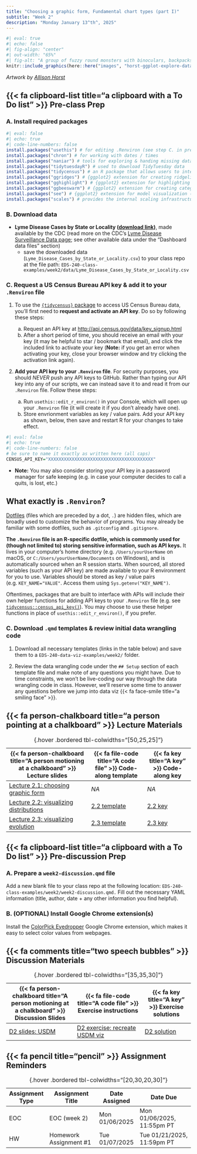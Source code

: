 ```yaml
---
title: "Choosing a graphic form, Fundamental chart types (part I)"
subtitle: "Week 2"
description: "Monday January 13^th^, 2025"
---
```


```r
#| eval: true 
#| echo: false
#| fig-align: "center"
#| out-width: "65%" 
#| fig-alt: "A group of fuzzy round monsters with binoculars, backpacks and guide books looking up a graphs flying around with wings (like birders, but with exploratory data visualizations). Stylized text reads 'ggplot2: visual data exploration.' Learn more about ggplot2."
knitr::include_graphics(here::here("images", "horst-ggplot-explore-dataviz.png"))
```

:::{.gray-text .center-text}
*Artwork by [Allison Horst](https://allisonhorst.com/){target="_blank"}*
:::

## {{< fa clipboard-list title="a clipboard with a To Do list" >}} Pre-class Prep {#pre-class-prep}

### A. Install required packages

```r
#| eval: false
#| echo: true
#| code-line-numbers: false
install.packages("usethis") # for editing .Renviron (see step C. in pre-class prep)
install.packages("chron") # for working with dates / times
install.packages("naniar") # tools for exploring & handing missing data
install.packages("tidytuesdayR") # used to download TidyTuesday data
install.packages("tidycensus") # an R package that allows users to interface with a select number of the US Census Bureau’s data APIs and return tidyverse-ready data frames
install.packages("ggridges") # {ggplot2} extension for creating ridgeline plots
install.packages("gghighlight") # {ggplot2} extension for highlighting geoms
install.packages("ggbeeswarm") # {ggplot2} extension for creating categorical scatter (violin point) plots
install.packages("see") # {ggplot2} extension for model visualization (we'll be using it for it's geom, geom_violindot())
install.packages("scales") # provides the internal scaling infrastructure used by ggplot2, and gives you tools to override the default breaks, labels, transformations and palettes (installed automatically with {ggplot2} or {tidyverse})
```

### B. Download data

- **Lyme Disease Cases by State or Locality ([download link](https://www.cdc.gov/lyme/datasurveillance/case-counts/Lyme_Disease_Cases_by_State_or_Locality.csv))**, made available by the CDC (read more on the CDC's [Lyme Disease Surveillance Data page](https://www.cdc.gov/lyme/data-research/facts-stats/surveillance-data-1.html){target="_blank"}; see other available data under the "Dashboard data files" section)
  - save the downloaded data (`Lyme_Disease_Cases_by_State_or_Locality.csv`) to your class repo at the file path: `EDS-240-class-examples/week2/data/Lyme_Disease_Cases_by_State_or_Locality.csv`

### C. Request a US Census Bureau API key & add it to your `.Renviron` file

1. To use the [`{tidycensus}` package](https://walker-data.com/tidycensus/){target="_blank} to access US Census Bureau data, you'll first need to **request and activate an API key**. Do so by following these steps:

    a. Request an API key at <http://api.census.gov/data/key_signup.html>{target="_blank}
    b. After a short period of time, you should receive an email with your key (it may be helpful to star / bookmark that email), and click the included link to activate your key (**Note:** if you get an error when activating your key, close your browser window and try clicking the activation link again).

2. **Add your API key to your `.Renviron` file**. For security purposes, you should *NEVER* push any API keys to GitHub. Rather than typing our API key into any of our scripts, we can instead save it to and read it from our `.Renviron` file. Follow these steps:

    a. Run `usethis::edit_r_environ()` in your Console, which will open up your `.Renviron` file (it will create it if you don't already have one).
    b. Store envrionment variables as key / value pairs. Add your API key as shown, below, then save and restart R for your changes to take effect.
    
```r
#| eval: false
#| echo: true
#| code-line-numbers: false
# be sure to name it exactly as written here (all caps) 
CENSUS_API_KEY="XXXXXXXXXXXXXXXXXXXXXXXXXXXXXXXXXXXXXXXX"
```

- **Note:** You may also consider storing your API key in a password manager for safe keeping (e.g. in case your computer decides to call a quits, is lost, etc.) 

::: {.callout-note collapse=true}
## What exactly is `.Renviron`?

[Dotfiles](https://en.wikipedia.org/wiki/Hidden_file_and_hidden_directory){target="_blank"} (files which are preceded by a dot, `.`) are hidden files, which are broadly used to customize the behavior of programs. You may already be familiar with some dotfiles, such as `.gitconfig` and `.gitignore`.

**The `.Renviron` file is an R-specific dotfile, which is commonly used for (though not limited to) storing sensitive information, such as API keys.** It lives in your computer's home directory (e.g. `/Users/yourUserName` on macOS, or `C:/Users/yourUserName/Documents` on Windows), and is automatically sourced when an R session starts. When sourced, all stored variables (such as your API key) are made available to your R environment for you to use. Variables should be stored as key / value pairs (e.g. `KEY_NAME="VALUE"`. Access them using `Sys.getenv("KEY_NAME")`.

Oftentimes, packages that are built to interface with APIs will include their own helper functions for adding API keys to your `.Renviron` file (e.g. see [`tidycensus::census_api_key()`](https://walker-data.com/tidycensus/reference/census_api_key.html){target="_blank"}). You may choose to use these helper functions in place of `usethis::edit_r_environ()`, if you prefer.
:::
    
<!-- To prevent us from accidentally pushing our key(s), we can save it to a separate file which we'll add to our `.gitignore`. Do so by following these steps: -->

<!--   a. Create a `week2/` folder in the root directory of your class repo -->

<!--   b. Add a file to your `week2/` folder called `KEYS.R`, and save your API key to an object name like this: -->

<!-- ```{r filename="~/week2/KEYS.R"} -->
<!-- #| eval: false -->
<!-- #| echo: true -->
<!-- censusKEY <- "XXXXXXXXXXXXXXXXXXXXXXXXXXXXXXXXXXXXXXXX" -->
<!-- ``` -->

<!--   b. Add `KEYS.R` to your `.gitignore` -->

<!-- ```{r filename=".gitignore"} -->
<!-- #| eval: false -->
<!-- #| echo: true -->
<!-- /week2/KEYS.R -->
<!-- ``` -->

<!--   c. Save `.gitignore` (once saved, you should see the newly added `KEYS.R` file disappear from your **Git** pane in RStudio, and a modified `.gitignore` appear). Stage/add, commit, and push this `.gitignore` file to GitHub -->

<!-- In class, we'll source our key (by running `source(here::here("week2", "KEYS.R"))`) into any scripts / Qmd files, where required.  -->

### C. Download `.qmd` templates & review initial data wrangling code

1. Download all necessary templates (links in the table below) and save them to a `EDS-240-data-viz-examples/week2/` folder. 

2. Review the data wrangling code under the `## Setup` section of each template file and make note of any questions you might have. Due to time constraints, we won't be live-coding our way through the data wrangling code in class. However, we'll reserve some time to answer any questions before we jump into data viz {{< fa face-smile title="a smiling face" >}}.

## {{< fa person-chalkboard title="a person pointing at a chalkboard" >}} Lecture Materials {#lecture-materials}

| {{< fa person-chalkboard title="A person motioning at a chalkboard" >}} Lecture slides   | {{< fa file-code title="A code file" >}} Code-along template | {{< fa key title="A key" >}} Code-along key |
|------------------------------------------------------------------------------------------|--------------------------------------------------------------|---------------------------------------------------|
| [Lecture 2.1: choosing graphic form](lecture-slides/lecture2.1-choosing-graphic-forms-slides.qmd){target="_blank"}  | *NA* | *NA* |
| [Lecture 2.2: visualizing distributions](lecture-slides/lecture2.2-distributions-slides.qmd){target="_blank"}  | [2.2 template](https://github.com/EDS-240-Data-Viz/code-along-templates/blob/main/week2/TEMPLATE-lecture2.2-distributions.qmd){target="_blank"} | [2.2 key](keys/KEY-lecture2.2-distributions.qmd){target="_blank"} |
| [Lecture 2.3: visualizing evolution](lecture-slides/lecture2.3-evolution-slides.qmd){target="_blank"}  | [2.3 template](https://github.com/EDS-240-Data-Viz/code-along-templates/blob/main/week2/TEMPLATE-lecture2.3-evolution.qmd){target="_blank"} | [2.3 key](keys/KEY-lecture2.3-evolution.qmd){target="_blank"} |
: {.hover .bordered tbl-colwidths="[50,25,25]"} 

## {{< fa clipboard-list title="a clipboard with a To Do list" >}} Pre-discussion Prep {#pre-discussion-prep} 
### A. Prepare a `week2-discussion.qmd` file

Add a new blank file to your class repo at the following location: `EDS-240-class-examples/week2/week2-discussion.qmd.` Fill out the necessary YAML information (title, author, date + any other information you find helpful).

### B. (OPTIONAL) Install Google Chrome extension(s)

Install the [ColorPick Eyedropper](https://chrome.google.com/webstore/detail/colorpick-eyedropper/ohcpnigalekghcmgcdcenkpelffpdolg) Google Chrome extension, which makes it easy to select color values from webpages.

## {{< fa comments title="two speech bubbles" >}} Discussion Materials

| {{< fa person-chalkboard title="A person motioning at a chalkboard" >}} Discussion Slides | {{< fa file-code title="A code file" >}} Exercise instructions | {{< fa key title="A key" >}} Exercise solutions |
|-------------------|-------------------|--------------|
| [D2 slides: USDM](discussion/week2/week2-slides.qmd){target="_blank"} | [D2 exercise: recreate USDM viz](discussion/week2/week2-exercise.qmd) | [D2 solution](discussion/week2/week2-solution.qmd) |
: {.hover .bordered tbl-colwidths="[35,35,30]"} 

## {{< fa pencil title="pencil" >}} Assignment Reminders {#assignment-reminders}

| Assignment Type | Assignment Title         | Date Assigned  | Date Due                   |
|-----------------|--------------------------|----------------|----------------------------|
| EOC             | EOC (week 2)             | Mon 01/06/2025 | Mon 01/06/2025, 11:55pm PT |
| HW              | Homework Assignment #1   | Tue 01/07/2025 | Tue 01/21/2025, 11:59pm PT |
: {.hover .bordered tbl-colwidths="[20,30,20,30]"} 

<!-- | Assignment Type | Assignment Title                                  | Date Assigned  | Date Due                   | -->
<!-- |-----------------|---------------------------------------------------|----------------|----------------------------| -->
<!-- | EOC             | [EOC (week 2)](https://forms.gle/G5DbEAxKCxyaCZyB8)  | Mon 01/13/2024 | Mon 01/13/2024, 11:55pm PT | -->
<!-- | HW              | [Homework Assignment #1](assignments/HW1.qmd)  | Tue 01/07/2025 | Tue 01/21/2025, 11:59pm PT | -->
<!-- : {.hover .bordered tbl-colwidths="[20,30,20,30]"}  -->
